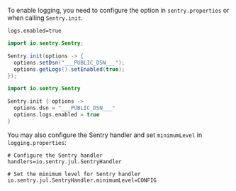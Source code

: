 To enable logging, you need to configure the option in `sentry.properties` or when calling `Sentry.init`.

```properties {tabTitle: sentry.properties}
logs.enabled=true
```

```java {tabTitle: Sentry.init (Java)} {5}
import io.sentry.Sentry;

Sentry.init(options -> {
  options.setDsn("___PUBLIC_DSN___");
  options.getLogs().setEnabled(true);
});
```

```kotlin {tabTitle: Sentry.init(Kotlin)} {5}
import io.sentry.Sentry

Sentry.init { options ->
  options.dsn = "___PUBLIC_DSN___"
  options.logs.enabled = true
}
```

You may also configure the Sentry handler and set `minimumLevel` in `logging.properties`:

```properties {tabTitle: logging.properties}
# Configure the Sentry handler
handlers=io.sentry.jul.SentryHandler

# Set the minimum level for Sentry handler
io.sentry.jul.SentryHandler.minimumLevel=CONFIG